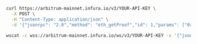 
<Tabs>
  <TabItem value="cURL">

  ```bash
  curl https://arbitrum-mainnet.infura.io/v3/YOUR-API-KEY \
    -X POST \
    -H "Content-Type: application/json" \
    -d '{"jsonrpc": "2.0","method": "eth_getProof","id": 1,"params": ["0x7F0d15C7FAae65896648C8273B6d7E43f58Fa842", ["0x56e81f171bcc55a6ff8345e692c0f86e5b48e01b996cadc001622fb5e363b421"], "latest"]}'
  ```

  </TabItem>
  <TabItem value="WSS">

  ```bash
  wscat -c wss://arbitrum-mainnet.infura.io/ws/v3/YOUR-API-KEY -x '{"jsonrpc":"2.0","method":"eth_getProof","params": ["0x7F0d15C7FAae65896648C8273B6d7E43f58Fa842", ["0x56e81f171bcc55a6ff8345e692c0f86e5b48e01b996cadc001622fb5e363b421"], "latest"],"id":1}'
  ```

  </TabItem>
</Tabs>

